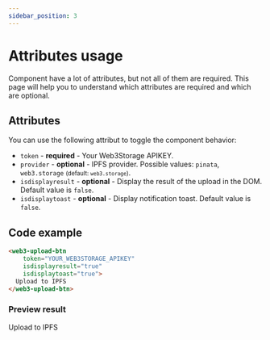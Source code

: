 ```yaml
---
sidebar_position: 3
---
```


# Attributes usage

Component have a lot of attributes, but not all of them are required. This page will help you to understand which attributes are required and which are optional.

## Attributes

You can use the following attribut to toggle the component behavior:

  - `token` - **required** - Your Web3Storage APIKEY.
  - `provider` - **optional** - IPFS provider. Possible values: `pinata`, `web3.storage` <small>(default: `web3.storage`)</small>.
  - `isdisplayresult` - **optional** - Display the result of the upload in the DOM. Default value is `false`.
  - `isdisplaytoast` - **optional** - Display notification toast. Default value is `false`.

## Code example

```html
<web3-upload-btn 
    token="YOUR_WEB3STORAGE_APIKEY"
    isdisplayresult="true"
    isdisplaytoast="true">
  Upload to IPFS
</web3-upload-btn>
```

### Preview result


<web3-upload-btn 
    token="eyJhbGciOiJIUzI1NiIsInR5cCI6IkpXVCJ9.eyJzdWIiOiJkaWQ6ZXRocjoweDRiMjk5MEFiNzVjZmQ0MTgyN0EzQTNjNGViNjdFRDA1Y0YwNTU5M0MiLCJpc3MiOiJ3ZWIzLXN0b3JhZ2UiLCJpYXQiOjE2NDM2NjExODA1MDAsIm5hbWUiOiJuZ3h3ZWIzIn0.AMvg_jKnPB2pRPiR6f8AebIHrldAwMCpxILQ7av_SD8"
    isdisplayresult="true"
    isdisplaytoast="true">
  Upload to IPFS
</web3-upload-btn>